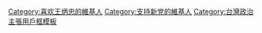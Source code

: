 {{userbox
| border-c = #FA8072
| id       = [[File:Wang Bing-Chung.png|40px]]
| id-c     = white
| id-fc = blue
| info     = 这个用户是'''[[王炳忠|<font color="yellow">王炳忠</font>]]'''的粉丝。
| info-fc = yellow
| info-c   = blue
| info-s   = 9
}}
<noinclude>
[[Category:喜欢王炳忠的維基人]]
[[Category:支持新党的維基人]]
[[Category:台灣政治主張用戶框模板]]
</noinclude>